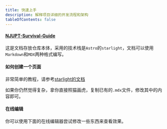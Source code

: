 ```yaml
---
title: 快速上手
description: 解释项目详细的开发流程和架构
tableOfContents: false
---
```






#### [NJUPT-Survival-Guide](https://github.com/NJUPT-NAVI/NJUPT-Survival-Guide)
这是文档存放仓库本体，采用的技术栈是`Astro`的`starlight`，文档可以使用`Markdown`和`MDX`两种格式编写。






#### 如何创建一个页面
非常简单的教程，请参考[starlight的文档](https://starlight.astro.build/zh-cn/guides/pages/)

如果你仍然觉得复杂，拿你直接照猫画虎，复制已有的`.mdx`文件，修改其中的内容即可。




#### 在线编辑
你可以使用下面的在线编辑器尝试修改一些东西来查看效果。

<StackBlitz
	title="NJUPT-Survival-Guide 主页面"
	description="在线编辑 NJUPT-Survival-Guide 的主页面，在这个编辑器中你可以尝试修改一些东西来查看效果。可以参考markdown语法和MDX语法。"
	example=""
	openFile="src/content/docs/index.mdx"
/>

